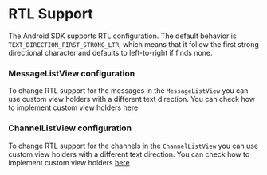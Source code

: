# RTL Support

The Android SDK supports RTL configuration. The default behavior is `TEXT_DIRECTION_FIRST_STRONG_LTR`, which means that it follow the first strong directional character and defaults to left-to-right if finds none. 

### MessageListView configuration

To change RTL support for the messages in the `MessageListView` you can use custom view holders with a different text direction. You can check how to implement custom view holders [here](https://getstream.io/chat/docs/sdk/android/ui/message-components/message-list/#custom-message-views)

### ChannelListView configuration

To change RTL support for the channels in the `ChannelListView` you can use custom view holders with a different text direction. You can check how to implement custom view holders [here](https://getstream.io/chat/docs/sdk/android/ui/channel-components/channel-list/#creating-a-custom-viewholder-factory)
